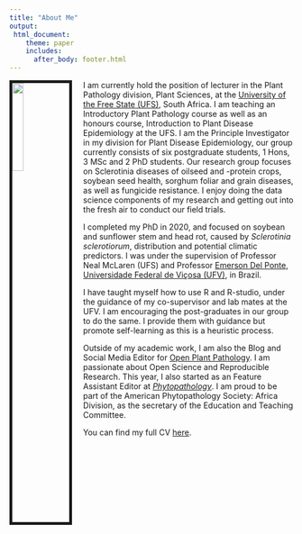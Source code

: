 ```yaml
---
title: "About Me"
output: 
 html_document:
    theme: paper
    includes:
      after_body: footer.html
---
```


<img src="images/LAROTHMANN.JPG" style="width:20%; border:5px solid; margin-right: 20px" align="left">


I am currently hold the position of lecturer in the Plant Pathology division, Plant Sciences, at the [University of the Free State (UFS)](https://www.ufs.ac.za/homepage), South Africa.  I am teaching an  Introductory Plant Pathology course as well as an honours course, Introduction to Plant Disease Epidemiology at the UFS. I am the Principle Investigator in my division for Plant Disease Epidemiology, our group currently consists of  six postgraduate students, 1 Hons, 3 MSc and 2 PhD students. Our research group focuses on Sclerotinia diseases of oilseed and -protein crops, soybean seed health, sorghum foliar and grain diseases, as well as fungicide resistance. I enjoy doing the data science components of my research and getting out into the fresh air to conduct our field trials.   

I completed my PhD in 2020, and focused on soybean and sunflower stem and head rot, caused by _Sclerotinia sclerotiorum_, distribution and potential climatic predictors. I was under the supervision of Professor Neal McLaren (UFS) and Professor [Emerson Del Ponte](https://github.com/emdelponte), [Universidade Federal de Viçosa (UFV)](https://www.ufv.br/international-students/), in Brazil.

I have taught myself how to use R and R-studio, under the guidance of my co-supervisor and lab mates at the UFV. I am encouraging the post-graduates in our group to do the same. I provide them with guidance but promote self-learning as this is a heuristic process.  

Outside of my academic work, I am also the Blog and Social Media Editor for [Open Plant Pathology](https://openplantpathology.org/).  I am passionate about Open Science and Reproducible Research.  This year, I also started as an Feature Assistant Editor at [_Phytopathology_](https://apsjournals.apsnet.org/journal/phyto). I am proud to be part of the American Phytopathology Society: Africa Division, as the secretary of the Education and Teaching Committee. 

You can find my full CV [here](files/LisaAnnRothmann_CV.pdf). 
